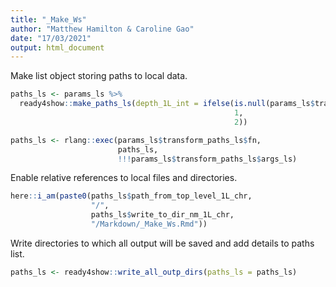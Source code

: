 ---
title: "_Make_Ws"
author: "Matthew Hamilton & Caroline Gao"
date: "17/03/2021"
output: html_document
---

Make list object storing paths to local data. 
<!-- Turn evaluation on once updating fn with depth arg -->

```{r message=FALSE, results='hide', warning=FALSE}
paths_ls <- params_ls %>%
  ready4show::make_paths_ls(depth_1L_int = ifelse(is.null(params_ls$transform_paths_ls),
                                                  1,
                                                  2))
```

```{r eval =!is.null(params_ls$transform_paths_ls), echo=!is.null(params_ls$transform_paths_ls) ,message=FALSE, results='hide', warning=FALSE}
paths_ls <- rlang::exec(params_ls$transform_paths_ls$fn,
                        paths_ls,
                        !!!params_ls$transform_paths_ls$args_ls)
```

Enable relative references to local files and directories. 

```{r message=FALSE, results='hide', warning=FALSE}
here::i_am(paste0(paths_ls$path_from_top_level_1L_chr, 
                  "/",
                  paths_ls$write_to_dir_nm_1L_chr,
                  "/Markdown/_Make_Ws.Rmd"))
```

Write directories to which all output will be saved and add details to paths list. 

```{r message=FALSE, results='hide', warning=FALSE}
paths_ls <- ready4show::write_all_outp_dirs(paths_ls = paths_ls)
```


